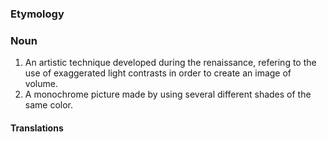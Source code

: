 ===Etymology===


===Noun===
# An artistic technique developed during the renaissance, refering to the use of exaggerated light contrasts in order to create an image of volume.
# A monochrome picture made by using several different shades of the same color.

====Translations====